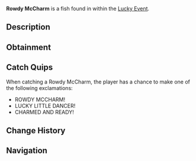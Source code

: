 {{FishInfobox
|image          = Rowdy McCharm.png
|rarity         = Limited
|sea            = First Sea
|location       = [[Lucky Event]]
|sublocation    = 
|sources        = Fishing Rod
|radar_location = 
|prog_speed     = -85
|xp             = 5000
|weather        = Rain
|time           = 
|season         = Spring
|bait           = Lucky
|base_weight    = 150
|base_value     = 10000
|weight_range   = 90
|base_chance    = 1
|base_resil     = 5
}}
'''Rowdy McCharm''' is a {{Rarity|Limited}} fish found in within the [[Lucky Event]].

== Description ==
{{Description|A lively red fish with eyes that glow like embers, it darts through waters with St. Patrick's playful charm!|Bestiary Entry}}

== Obtainment ==
{{Description|Appears randomly in Lucky Event pools, lured by a rainbow glow.|Bestiary Hint}}
{{Fish Availability|
Lucky Event/Rowdy McCharm
|top_rods      = 
Seraphic Rod\12439.32\39251.76;
Tempest Rod\12356.74\40180.71;
Ethereal Prism Rod\12308.65\37300.86;
Challenger's Rod\11839.87\38913.19;
Leviathan's Fang Rod\11709.64\35947.17;
Resourceful Rod\8598.38\25232.25;
Destiny Rod\8470.47\24577.66;
Heaven's Rod\8284.78\26062.26;
Abyssal Specter Rod\10126.31\37852.96;
Fischer's Rod\4067.91\17343.56;
Adventurer's Rod\3754.99\16009.44;
Plastic Rod\4080.21\17248.52;
No-Life Rod\11091.73\36654.46;
Rod Of The Forgotten Fang\10424.94\33054.36;
Free Spirit Rod\9099.88\33881.9;
Rod Of The Exalted One\8516.98\26380.07;
Rod Of The Depths\8106.32\26088.56;
Trident Rod\7977.93\25174.04;
Depthseeker Rod\7962.31\27419.63;
Blazebringer Rod\7808.44\26246.94;
Zeus Rod\7716.57\25938.15;
Verdant Shear Rod\7357.79\25180.64;
Avalanche Rod\6455.12\22285.54;
Volcanic Rod\6092.03\20477.49;
Steady Rod\2123.53\7667.66
|recommended   = Seraphic Rod
}}

== Catch Quips ==
When catching a Rowdy McCharm, the player has a chance to make one of the following exclamations:
* ROWDY MCCHARM!
* LUCKY LITTLE DANCER!
* CHARMED AND READY!

== Change History ==
{{Change History|{{subst:Current Version}}}}

== Navigation ==
{{Fish Navbox|Lucky Event}}